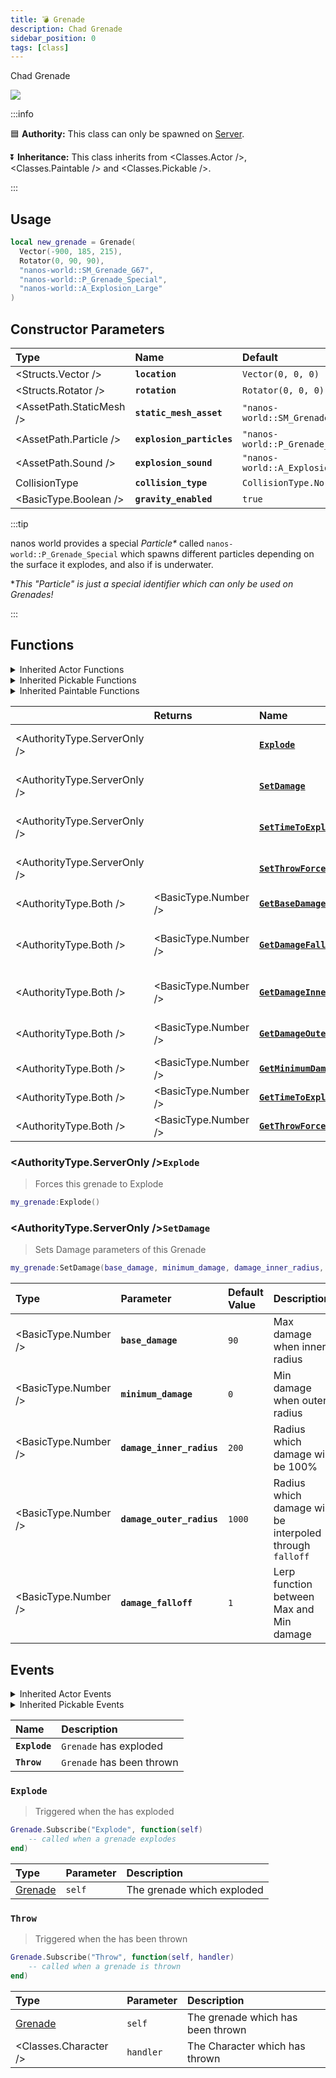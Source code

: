 ```yaml
---
title: 💣 Grenade
description: Chad Grenade
sidebar_position: 0
tags: [class]
---
```



Chad Grenade


![](/img/docs/grenade.webp)

:::info

🟦 **Authority:** This class can only be spawned on [Server](/core-concepts/scripting/authority-concepts.mdx).

⏬ **Inheritance:** This class inherits from <Classes.Actor />, <Classes.Paintable /> and <Classes.Pickable />.

:::


## Usage


```lua
local new_grenade = Grenade(
  Vector(-900, 185, 215),
  Rotator(0, 90, 90),
  "nanos-world::SM_Grenade_G67",
  "nanos-world::P_Grenade_Special",
  "nanos-world::A_Explosion_Large"
)
```

## Constructor Parameters

| **Type** | **Name** | **Default** |
| :--- | :--- | :--- |
| <Structs.Vector /> | **`location`** | `Vector(0, 0, 0)` |
| <Structs.Rotator /> | **`rotation`** | `Rotator(0, 0, 0)` |
| <AssetPath.StaticMesh /> | **`static_mesh_asset`** | `"nanos-world::SM_Grenade_G67"` |
| <AssetPath.Particle /> | **`explosion_particles`** | `"nanos-world::P_Grenade_Special"` |
| <AssetPath.Sound /> | **`explosion_sound`** | `"nanos-world::A_Explosion_Large"` |
| <Enums>CollisionType</Enums> | **`collision_type`** | `CollisionType.Normal` |
| <BasicType.Boolean /> | **`gravity_enabled`** | `true` |

:::tip

nanos world provides a special _Particle*_ called `nanos-world::P_Grenade_Special` which spawns different particles depending on the surface it explodes, and also if is underwater.

**This "Particle" is just a special identifier which can only be used on Grenades!*

:::

## Functions


<details><summary>Inherited Actor Functions</summary><BaseActorFunctions /></details>
<details><summary>Inherited Pickable Functions</summary><BasePickableFunctions /></details>
<details><summary>Inherited Paintable Functions</summary><BasePaintableFunctions /></details>

|  | **Returns** | **Name** | **Description** |
| :--- | :--- | :--- | :--- |
| <AuthorityType.ServerOnly /> |  | [**`Explode`**](grenade#explode) | Forces this grenade to Explode |
| <AuthorityType.ServerOnly /> |  | [**`SetDamage`**](grenade#setdamage) | Sets Damage parameters of this Grenade |
| <AuthorityType.ServerOnly /> |  | [**`SetTimeToExplode`**](grenade#settimetoexplode) | Set Time until Explosion after thrown |
| <AuthorityType.ServerOnly /> |  | [**`SetThrowForce`**](grenade#setthrowforce) | Set Impulse applied when throwing |
|  <AuthorityType.Both /> | <BasicType.Number /> | [**`GetBaseDamage`**](grenade#getbasedamage) | Damage at Inner Radius |
|  <AuthorityType.Both /> | <BasicType.Number /> | [**`GetDamageFalloff`**](grenade#getdamagefalloff) | Radius which BaseDamage will apply proportionally |
|  <AuthorityType.Both /> | <BasicType.Number /> | [**`GetDamageInnerRadius`**](grenade#getdamageinnerradius) | Radius which MinimumDamage will apply |
|  <AuthorityType.Both /> | <BasicType.Number /> | [**`GetDamageOuterRadius`**](grenade#getdamageouterradius) | Radius which BaseDamage will apply |
|  <AuthorityType.Both /> | <BasicType.Number /> | [**`GetMinimumDamage`**](grenade#getminimumdamage) | Damage at Outer Radius |
|  <AuthorityType.Both /> | <BasicType.Number /> | [**`GetTimeToExplode`**](grenade#gettimetoexplode) | Time until Explosion |
|  <AuthorityType.Both /> | <BasicType.Number /> | [**`GetThrowForce`**](grenade#getthrowforce) | Impulse applied when throwing |

### <AuthorityType.ServerOnly />**`Explode`**

> Forces this grenade to Explode

```lua
my_grenade:Explode()
```

### <AuthorityType.ServerOnly />**`SetDamage`**

> Sets Damage parameters of this Grenade

```lua
my_grenade:SetDamage(base_damage, minimum_damage, damage_inner_radius, damage_outer_radius, damage_falloff)
```

| Type | Parameter | Default Value | Description |
| :--- | :--- | :--- | :--- |
| <BasicType.Number /> | **`base_damage`** | `90` | Max damage when inner radius |
| <BasicType.Number /> | **`minimum_damage`** | `0` | Min damage when outer radius |
| <BasicType.Number /> | **`damage_inner_radius`** | `200` | Radius which damage will be 100% |
| <BasicType.Number /> | **`damage_outer_radius`** | `1000` | Radius which damage will be interpoled through `falloff` |
| <BasicType.Number /> | **`damage_falloff`** | `1` | Lerp function between Max and Min damage |


## Events


<details><summary>Inherited Actor Events</summary><BaseActorEvents /></details>
<details><summary>Inherited Pickable Events</summary><BasePickableEvents /></details>

| **Name** | **Description** |
| :--- | :--- |
| **`Explode`** | `Grenade` has exploded |
| **`Throw`** | `Grenade` has been thrown |


### `Explode`

> Triggered when the has exploded

```lua
Grenade.Subscribe("Explode", function(self)
    -- called when a grenade explodes
end)
```

| Type | Parameter | Description |
| :--- | :--- | :--- |
| [Grenade](grenade) | `self` | The grenade which exploded |


### **`Throw`**

> Triggered when the has been thrown

```lua
Grenade.Subscribe("Throw", function(self, handler)
    -- called when a grenade is thrown
end)
```

| Type | Parameter | Description |
| :--- | :--- | :--- |
| [Grenade](grenade) | `self` | The grenade which has been thrown |
| <Classes.Character /> | `handler` | The Character which has thrown |

